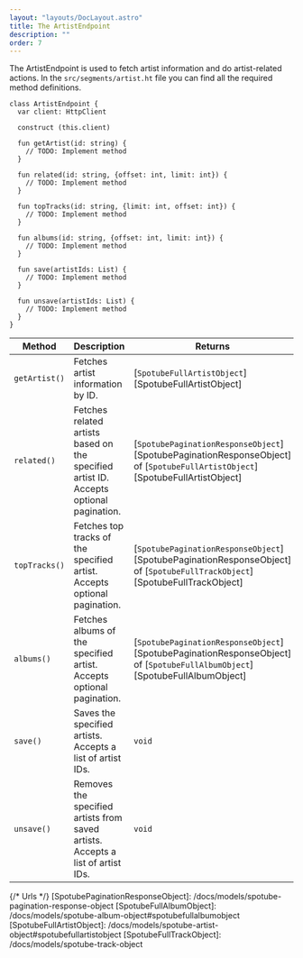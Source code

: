 ```yaml
---
layout: "layouts/DocLayout.astro"
title: The ArtistEndpoint
description: ""
order: 7
---
```


The ArtistEndpoint is used to fetch artist information and do artist-related actions. In the `src/segments/artist.ht` file you can find all the
required method definitions.

```hetu_script
class ArtistEndpoint {
  var client: HttpClient

  construct (this.client)

  fun getArtist(id: string) {
    // TODO: Implement method
  }

  fun related(id: string, {offset: int, limit: int}) {
    // TODO: Implement method
  }

  fun topTracks(id: string, {limit: int, offset: int}) {
    // TODO: Implement method
  }

  fun albums(id: string, {offset: int, limit: int}) {
    // TODO: Implement method
  }

  fun save(artistIds: List) {
    // TODO: Implement method
  }

  fun unsave(artistIds: List) {
    // TODO: Implement method
  }
}
```

| Method        | Description                                                                            | Returns                                                                                                                      |
| ------------- | -------------------------------------------------------------------------------------- | ---------------------------------------------------------------------------------------------------------------------------- |
| `getArtist()` | Fetches artist information by ID.                                                      | [`SpotubeFullArtistObject`][SpotubeFullArtistObject]                                                                         |
| `related()`   | Fetches related artists based on the specified artist ID. Accepts optional pagination. | [`SpotubePaginationResponseObject`][SpotubePaginationResponseObject] of [`SpotubeFullArtistObject`][SpotubeFullArtistObject] |
| `topTracks()` | Fetches top tracks of the specified artist. Accepts optional pagination.               | [`SpotubePaginationResponseObject`][SpotubePaginationResponseObject] of [`SpotubeFullTrackObject`][SpotubeFullTrackObject]   |
| `albums()`    | Fetches albums of the specified artist. Accepts optional pagination.                   | [`SpotubePaginationResponseObject`][SpotubePaginationResponseObject] of [`SpotubeFullAlbumObject`][SpotubeFullAlbumObject]   |
| `save()`      | Saves the specified artists. Accepts a list of artist IDs.                             | `void`                                                                                                                       |
| `unsave()`    | Removes the specified artists from saved artists. Accepts a list of artist IDs.        | `void`                                                                                                                       |

{/* Urls */}
[SpotubePaginationResponseObject]: /docs/models/spotube-pagination-response-object
[SpotubeFullAlbumObject]: /docs/models/spotube-album-object#spotubefullalbumobject
[SpotubeFullArtistObject]: /docs/models/spotube-artist-object#spotubefullartistobject
[SpotubeFullTrackObject]: /docs/models/spotube-track-object
